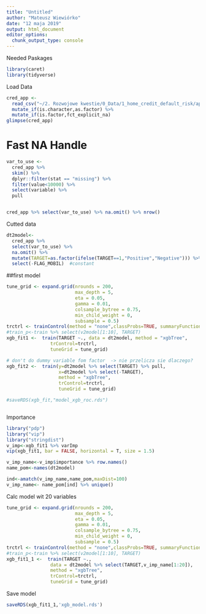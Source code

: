 ```yaml
---
title: "Untitled"
author: "Mateusz Wiewiórko"
date: "12 maja 2019"
output: html_document
editor_options: 
  chunk_output_type: console
---
```


Needed Paskages
```r
library(caret)
library(tidyverse)
```


Load Data
```r
cred_app <- 
  read_csv("~/2. Rozwojowe kwestie/0_Data/1_home_credit_default_risk/application_train.csv") %>% 
  mutate_if(is.character,as.factor) %>% 
  mutate_if(is.factor,fct_explicit_na)
glimpse(cred_app)
```


# Fast NA Handle
```r
var_to_use <-
  cred_app %>% 
  skim() %>% 
  dplyr::filter(stat == "missing") %>%
  filter(value<10000) %>%    
  select(variable) %>% 
  pull


cred_app %>% select(var_to_use) %>% na.omit() %>% nrow()
```

Cutted data
```r
dt2model<-
  cred_app %>% 
  select(var_to_use) %>% 
  na.omit() %>% 
  mutate(TARGET=as.factor(ifelse(TARGET==1,"Positive","Negative"))) %>% 
  select(-FLAG_MOBIL)  #constant


```


##first model
```r
tune_grid <- expand.grid(nrounds = 200,
                         max_depth = 5,
                         eta = 0.05,
                         gamma = 0.01,
                         colsample_bytree = 0.75,
                         min_child_weight = 0,
                         subsample = 0.5)
trctrl <- trainControl(method = "none",classProbs=TRUE, summaryFunction = twoClassSummary) # trainControl(method = "cv", number = 5)
#train_p<-train %>% select(v2model[1:10], TARGET)
xgb_fit1 <-  train(TARGET ~., data = dt2model, method = "xgbTree",
                trControl=trctrl,
                tuneGrid = tune_grid)

# don't do dummy variable fom factor  -> nie przelicza sie dlaczego?
xgb_fit2 <-  train(y=dt2model %>% select(TARGET) %>% pull, 
                   x=dt2model %>% select(-TARGET), 
                   method = "xgbTree",
                   trControl=trctrl,
                   tuneGrid = tune_grid)

#saveRDS(xgb_fit,"model_xgb_roc.rds")



```

Importance
```r
library("pdp")
library("vip")
library("stringdist")
v_imp<-xgb_fit1 %>% varImp
vip(xgb_fit1, bar = FALSE, horizontal = T, size = 1.5)

v_imp_name<-v_imp$importance %>% row.names()
name_pom<-names(dt2model)

ind<-amatch(v_imp_name,name_pom,maxDist=100)
v_imp_name<- name_pom[ind] %>% unique()

```

Calc model wit 20 variables
```r
tune_grid <- expand.grid(nrounds = 200,
                         max_depth = 5,
                         eta = 0.05,
                         gamma = 0.01,
                         colsample_bytree = 0.75,
                         min_child_weight = 0,
                         subsample = 0.5)
trctrl <- trainControl(method = "none",classProbs=TRUE, summaryFunction = twoClassSummary) # trainControl(method = "cv", number = 5)
#train_p<-train %>% select(v2model[1:10], TARGET)
xgb_fit1_1 <-  train(TARGET ~., 
                data = dt2model %>% select(TARGET,v_imp_name[1:20]), 
                method = "xgbTree",
                trControl=trctrl,
                tuneGrid = tune_grid)
```

Save model
```r
saveRDS(xgb_fit1_1,'xgb_model.rds')
```




